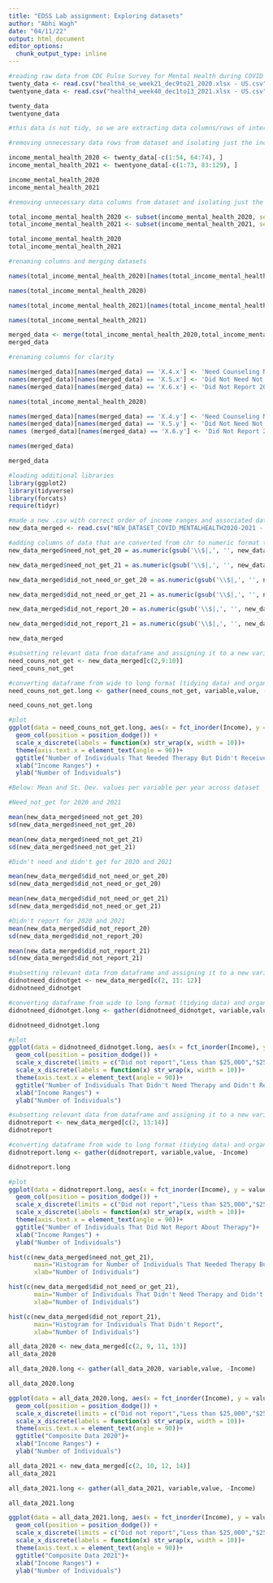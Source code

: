 ```yaml
---
title: "EDSS Lab assignment: Exploring datasets"
author: "Abhi Wagh"
date: "04/11/22"
output: html_document
editor_options: 
  chunk_output_type: inline
---
```



```r
#reading raw data from CDC Pulse Survey for Mental Health during COVID (2 weeks in Dec 2020 and 2021)
twenty_data <- read.csv("health4_se_week21_dec9to21_2020.xlsx - US.csv")
twentyone_data <- read.csv("health4_week40_dec1to13_2021.xlsx - US.csv")

twenty_data
twentyone_data

#this data is not tidy, so we are extracting data columns/rows of interest and cleaning it up below
```

```r
#removing unnecessary data rows from dataset and isolating just the income data

income_mental_health_2020 <- twenty_data[-c(1:54, 64:74), ]
income_mental_health_2021 <- twentyone_data[-c(1:73, 83:129), ]

income_mental_health_2020
income_mental_health_2021
```

```r
#removing unnecessary data columns from dataset and isolating just the income data

total_income_mental_health_2020 <- subset(income_mental_health_2020, select = -c(X:X.3, X.7:X.9))
total_income_mental_health_2021 <- subset(income_mental_health_2021, select = -c(X:X.3, X.7:X.9))

total_income_mental_health_2020
total_income_mental_health_2021

#renaming columns and merging datasets

names(total_income_mental_health_2020)[names(total_income_mental_health_2020) == 'Standard.Error.Health.Table.4..Mental.Health.Activities.in.the.Last.4.Weeks..by.Select.Characteristics..United.States'] <- 'income'

names(total_income_mental_health_2020)

names(total_income_mental_health_2021)[names(total_income_mental_health_2021) == 'Health.Table.4..Mental.Health.Activities.in.the.Last.4.Weeks..by.Select.Characteristics..United.States'] <- 'income'

names(total_income_mental_health_2021)

merged_data <- merge(total_income_mental_health_2020,total_income_mental_health_2021, by= "income")
merged_data

#renaming columns for clarity

names(merged_data)[names(merged_data) == 'X.4.x'] <- 'Need Counseling Not Get 20'
names(merged_data)[names(merged_data) == 'X.5.x'] <- 'Did Not Need Not Get 20'
names(merged_data)[names(merged_data) == 'X.6.x'] <- 'Did Not Report 20'

names(total_income_mental_health_2020)

names(merged_data)[names(merged_data) == 'X.4.y'] <- 'Need Counseling Not Get 21'
names(merged_data)[names(merged_data) == 'X.5.y'] <- 'Did Not Need Not Get 21'
names (merged_data)[names(merged_data) == 'X.6.y'] <- 'Did Not Report 21'

names(merged_data)

merged_data

```

```r
#loading additional libraries
library(ggplot2)
library(tidyverse)
library(forcats)
require(tidyr)

#made a new .csv with correct order of income ranges and associated data rows and read it in
new_data_merged <- read.csv("NEW_DATASET_COVID_MENTALHEALTH2020-2021 - Sheet1.csv")

#adding columns of data that are converted from chr to numeric format to existing dataframe
new_data_merged$need_not_get_20 = as.numeric(gsub('\\$|,', '', new_data_merged$Needed.Counseling.But.Did.Not.Get..2020.))

new_data_merged$need_not_get_21 = as.numeric(gsub('\\$|,', '', new_data_merged$Needed.Counseling.But.Did.Not.Get..2021.))

new_data_merged$did_not_need_or_get_20 = as.numeric(gsub('\\$|,', '', new_data_merged$Did.Not.Need.Counseling.And.Did.Not.Get..2020.))

new_data_merged$did_not_need_or_get_21 = as.numeric(gsub('\\$|,', '', new_data_merged$Did.Not.Need.Counseling.And.Did.Not.Get..2021.))

new_data_merged$did_not_report_20 = as.numeric(gsub('\\$|,', '', new_data_merged$Did.Not.Report..2020.))

new_data_merged$did_not_report_21 = as.numeric(gsub('\\$|,', '', new_data_merged$Did.Not.Report..2021.))

new_data_merged

#subsetting relevant data from dataframe and assigning it to a new variable
need_couns_not_get <- new_data_merged[c(2,9:10)]
need_couns_not_get

#converting dataframe from wide to long format (tidying data) and organizing data by income
need_couns_not_get.long <- gather(need_couns_not_get, variable,value, -Income)

need_couns_not_get.long

#plot
ggplot(data = need_couns_not_get.long, aes(x = fct_inorder(Income), y = value, fill = variable)) +
  geom_col(position = position_dodge()) +
  scale_x_discrete(labels = function(x) str_wrap(x, width = 10))+
  theme(axis.text.x = element_text(angle = 90))+
  ggtitle("Number of Individuals That Needed Therapy But Didn't Receive It Per Income Range")+
  xlab("Income Ranges") + 
  ylab("Number of Individuals") 

#Below: Mean and St. Dev. values per variable per year across dataset

#Need_not_get for 2020 and 2021

mean(new_data_merged$need_not_get_20)
sd(new_data_merged$need_not_get_20)

mean(new_data_merged$need_not_get_21)
sd(new_data_merged$need_not_get_21)

#Didn't need and didn't get for 2020 and 2021

mean(new_data_merged$did_not_need_or_get_20)
sd(new_data_merged$did_not_need_or_get_20)

mean(new_data_merged$did_not_need_or_get_21)
sd(new_data_merged$did_not_need_or_get_21)

#Didn't report for 2020 and 2021
mean(new_data_merged$did_not_report_20)
sd(new_data_merged$did_not_report_20)

mean(new_data_merged$did_not_report_21)
sd(new_data_merged$did_not_report_21)
```

```r
#subsetting relevant data from dataframe and assigning it to a new variable
didnotneed_didnotget <- new_data_merged[c(2, 11: 12)]
didnotneed_didnotget

#converting dataframe from wide to long format (tidying data) and organizing data by income
didnotneed_didnotget.long <- gather(didnotneed_didnotget, variable,value, -Income)

didnotneed_didnotget.long

#plot
ggplot(data = didnotneed_didnotget.long, aes(x = fct_inorder(Income), y = value, fill = variable)) +
  geom_col(position = position_dodge()) +
  scale_x_discrete(limits = c("Did not report","Less than $25,000","$25,000 - $34,999", "$35,000 - $49,999", "$50,000 - $74,999", "$75,000 - $99,999", "$100,000 - $149,999","$150,000 - $199,999","$200,000 and above")) +
  scale_x_discrete(labels = function(x) str_wrap(x, width = 10))+
  theme(axis.text.x = element_text(angle = 90))+
  ggtitle("Number of Individuals That Didn't Need Therapy and Didn't Receive It Per Income Range")+
  xlab("Income Ranges") + 
  ylab("Number of Individuals") 
```

```r
#subsetting relevant data from dataframe and assigning it to a new variable
didnotreport <- new_data_merged[c(2, 13:14)]
didnotreport

#converting dataframe from wide to long format (tidying data) and organizing data by income
didnotreport.long <- gather(didnotreport, variable,value, -Income)

didnotreport.long

#plot
ggplot(data = didnotreport.long, aes(x = fct_inorder(Income), y = value, fill = variable)) +
  geom_col(position = position_dodge()) +
  scale_x_discrete(limits = c("Did not report","Less than $25,000","$25,000 - $34,999", "$35,000 - $49,999", "$50,000 - $74,999", "$75,000 - $99,999", "$100,000 - $149,999","$150,000 - $199,999","$200,000 and above")) +
  scale_x_discrete(labels = function(x) str_wrap(x, width = 10))+
  theme(axis.text.x = element_text(angle = 90))+
  ggtitle("Number of Individuals That Did Not Report About Therapy")+
  xlab("Income Ranges") + 
  ylab("Number of Individuals") 
```

```r
hist(c(new_data_merged$need_not_get_21), 
       main="Histogram for Number of Individuals That Needed Therapy But Didn't Receive It Per Income Range", 
       xlab="Number of Individuals")

hist(c(new_data_merged$did_not_need_or_get_21), 
       main="Number of Individuals That Didn't Need Therapy and Didn't Receive It Per Income Range", 
       xlab="Number of Individuals")

hist(c(new_data_merged$did_not_report_21), 
       main="Histogram for Individuals That Didn't Report", 
       xlab="Number of Individuals")

```

```r
all_data_2020 <- new_data_merged[c(2, 9, 11, 13)]
all_data_2020

all_data_2020.long <- gather(all_data_2020, variable,value, -Income)

all_data_2020.long

ggplot(data = all_data_2020.long, aes(x = fct_inorder(Income), y = value, fill = variable)) +
  geom_col(position = position_dodge()) +
  scale_x_discrete(limits = c("Did not report","Less than $25,000","$25,000 - $34,999", "$35,000 - $49,999", "$50,000 - $74,999", "$75,000 - $99,999", "$100,000 - $149,999","$150,000 - $199,999","$200,000 and above")) +
  scale_x_discrete(labels = function(x) str_wrap(x, width = 10))+
  theme(axis.text.x = element_text(angle = 90))+
  ggtitle("Composite Data 2020")+
  xlab("Income Ranges") + 
  ylab("Number of Individuals") 
```

```r
all_data_2021 <- new_data_merged[c(2, 10, 12, 14)]
all_data_2021

all_data_2021.long <- gather(all_data_2021, variable,value, -Income)

all_data_2021.long

ggplot(data = all_data_2021.long, aes(x = fct_inorder(Income), y = value, fill = variable)) +
  geom_col(position = position_dodge()) +
  scale_x_discrete(limits = c("Did not report","Less than $25,000","$25,000 - $34,999", "$35,000 - $49,999", "$50,000 - $74,999", "$75,000 - $99,999", "$100,000 - $149,999","$150,000 - $199,999","$200,000 and above")) +
  scale_x_discrete(labels = function(x) str_wrap(x, width = 10))+
  theme(axis.text.x = element_text(angle = 90))+
  ggtitle("Composite Data 2021")+
  xlab("Income Ranges") + 
  ylab("Number of Individuals") 
```

